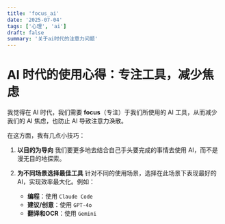 ```yaml
---
title: 'focus_ai'
date: '2025-07-04'
tags: ['心理', 'ai']
draft: false
summary: '关于ai时代的注意力问题'
---
```


# AI 时代的使用心得：专注工具，减少焦虑

我觉得在 AI 时代，我们需要 **focus**（专注）于我们所使用的 AI 工具，从而减少我们的 AI 焦虑，也防止 AI 导致注意力涣散。

在这方面，我有几点小技巧：

1.  **以目的为导向**
    我们要更多地去结合自己手头要完成的事情去使用 AI，而不是漫无目的地探索。

2.  **为不同场景选择最佳工具**
    针对不同的使用场景，选择在此场景下表现最好的 AI，实现效率最大化。例如：
    *   **编程**：使用 `Claude Code`
    *   **建议/创意**：使用 `GPT-4o`
    *   **翻译和OCR**：使用 `Gemini`